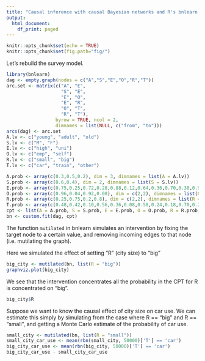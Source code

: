 ```yaml
---
title: "Causal inference with causal Bayesian networks and R's bnlearn package"
output:
  html_document:
    df_print: paged
---
```


```r
knitr::opts_chunk$set(echo = TRUE)
knitr::opts_chunk$set(fig.path="fig/")
```

Let's rebuild the survey model.

```r
library(bnlearn)
dag <- empty.graph(nodes = c("A","S","E","O","R","T"))
arc.set <- matrix(c("A", "E",
                    "S", "E",
                    "E", "O",
                    "E", "R",
                    "O", "T",
                    "R", "T"),
                  byrow = TRUE, ncol = 2,
                  dimnames = list(NULL, c("from", "to")))
arcs(dag) <- arc.set
A.lv <- c("young", "adult", "old")
S.lv <- c("M", "F")
E.lv <- c("high", "uni")
O.lv <- c("emp", "self")
R.lv <- c("small", "big")
T.lv <- c("car", "train", "other")

A.prob <- array(c(0.3,0.5,0.2), dim = 3, dimnames = list(A = A.lv))
S.prob <- array(c(0.6,0.4), dim = 2, dimnames = list(S = S.lv))
E.prob <- array(c(0.75,0.25,0.72,0.28,0.88,0.12,0.64,0.36,0.70,0.30,0.90,0.10), dim = c(2,3,2), dimnames = list(E = E.lv, A = A.lv, S = S.lv))
O.prob <- array(c(0.96,0.04,0.92,0.08), dim = c(2,2), dimnames = list(O = O.lv, E = E.lv))
R.prob <- array(c(0.25,0.75,0.2,0.8), dim = c(2,2), dimnames = list(R = R.lv, E = E.lv))
T.prob <- array(c(0.48,0.42,0.10,0.56,0.36,0.08,0.58,0.24,0.18,0.70,0.21,0.09), dim = c(3,2,2), dimnames = list(T = T.lv, O = O.lv, R = R.lv))
cpt <- list(A = A.prob, S = S.prob, E = E.prob, O = O.prob, R = R.prob, T = T.prob)
bn <- custom.fit(dag, cpt)

```

The function `mutilated` in bnlearn simulates an intervention by fixing the target node to a certain value, and removing incoming edges to that node (i.e. mutilating the graph).

Here we simulated the effect of setting "R" (city size) to "big" 

```r
big_city <- mutilated(bn, list(R = "big"))
graphviz.plot(big_city)
```

We see that the intervention concentrates all the probability in the CPT for R is concentrated on "big".

```r
big_city$R
```

Suppose we want to know the causal effect of city size on car use.  We can estimate this simply by simulating from the case where R == "big" and R == "small", and getting a Monte Carlo estimate of the probability of car use.

```r
small_city <- mutilated(bn, list(R = "small"))
small_city_car_use <- mean(rbn(small_city, 50000)['T'] == 'car')
big_city_car_use <- mean(rbn(big_city, 50000)['T'] == 'car')
big_city_car_use - small_city_car_use
```